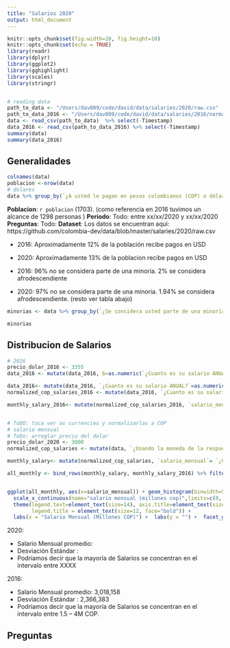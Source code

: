 ```yaml
---
title: "Salarios 2020"
output: html_document
---
```


```r
knitr::opts_chunk$set(fig.width=20, fig.height=10) 
knitr::opts_chunk$set(echo = TRUE)
library(readr)
library(dplyr)
library(ggplot2)
library(gghighlight)
library(scales)
library(stringr)


# reading data
path_to_data <- "/Users/dav009/code/david/data/salaries/2020/raw.csv"
path_to_data_2016 <- "/Users/dav009/code/david/data/salaries/2016/normalized.csv"
data <- read_csv(path_to_data)  %>% select(-Timestamp)
data_2016 <- read_csv(path_to_data_2016) %>% select(-Timestamp)
summary(data)
summary(data_2016)
```

## Generalidades

```r
colnames(data)
poblacion <-nrow(data)
# dolares
data %>% group_by(`¿A usted le pagan en pesos colombianos (COP) o dólares (USD)?`) %>% summarise(n = n()) %>% mutate(freq = n / sum(n))


```

**Poblacion**: `r poblacion` (1703). (como referencia en 2016 tuvimos un alcance de 1298 personas )
**Periodo**: Todo: entre xx/xx/2020 y xx/xx/2020
**Preguntas**: Todo: <enlace a la lista de preugntas>
**Dataset**: Los datos se encuentran aqui: https://github.com/colombia-dev/data/blob/master/salaries/2020/raw.csv

- 2016: Aproximadamente 12% de la población recibe pagos en USD
- 2020: Aproximadamente 13% de la poblacion recibe pagos en USD

- 2016: 96% no se considera parte de una minoría. 2% se considera afrodescendiente
- 2020: 97% no se considera parte de una minoria. 1.94% se considera afrodescendiente. (resto ver tabla abajo)

```r

minorias <- data %>% group_by(`¿Se considera usted parte de una minoría racial o étnica?`)  %>% summarise(n = n()) %>% mutate(freq = (n / sum(n))* 100) %>% arrange(freq)

minorias
```

## Distribucion de Salarios

```r
# 2016
precio_dolar_2016 <- 3355
data_2016 <- mutate(data_2016, b=as.numeric(`¿Cuanto es su salario ANUAL?`))

data_2016<- mutate(data_2016, `¿Cuanto es su salario ANUAL?`=as.numeric(`¿Cuanto es su salario ANUAL?`))
normalized_cop_salaries_2016 <- mutate(data_2016, `¿Cuanto es su salario ANUAL?`= ifelse(`¿A usted le pagan en pesos colombianos (COP) o dólares (USD)?`=="dolares", `¿Cuanto es su salario ANUAL?`*precio_dolar_2016,  `¿Cuanto es su salario ANUAL?`))

monthly_salary_2016<- mutate(normalized_cop_salaries_2016, `salario_mensual`= `¿Cuanto es su salario ANUAL?`/12.0)  %>% mutate(anio=2016)


# ToDO: toca ver as currencies y normalizarlas a COP
# salario mensual
# ToDo: arreglar precio del dolar
precio_dolar_2020 <- 3000
normalized_cop_salaries <- mutate(data, `¿Usando la moneda de la respuesta anterior, cuánto es su remuneración ANUAL base?  eg 36,000,000 si es pesos o 3,600 si es dólares`= ifelse(`¿A usted le pagan en pesos colombianos (COP) o dólares (USD)?`=="dolares", as.numeric(`"¿Usando la moneda de la respuesta anterior, cuánto es su remuneración ANUAL base?  eg 36,000,000 si es pesos o 3,600 si es dólares"`)*precio_dolar_2020,  as.numeric(`¿Usando la moneda de la respuesta anterior, cuánto es su remuneración ANUAL base?  eg 36,000,000 si es pesos o 3,600 si es dólares`)))

monthly_salary<- mutate(normalized_cop_salaries, `salario_mensual`= `¿Usando la moneda de la respuesta anterior, cuánto es su remuneración ANUAL base?  eg 36,000,000 si es pesos o 3,600 si es dólares`/12.0)  %>% mutate(anio=2020)

all_monthly <- bind_rows(monthly_salary, monthly_salary_2016) %>% filter(salario_mensual < 18000000)


ggplot(all_monthly, aes(x=salario_mensual)) + geom_histogram(binwidth=500000) +   geom_density(alpha=.2, fill="#FF6666")+
  scale_x_continuous(name="salario mensual (millones cop)",limits=c(0, 18000000), labels = function(x) x/1000000.0, breaks=pretty_breaks(n=45)) +  geom_vline(data=filter(all_monthly, anio=="2016"), aes(xintercept=mean(salario_mensual, na.rm=T)),color="red", linetype="dashed", size=1) + geom_vline(data=filter(all_monthly, anio=="2020"), aes(xintercept=mean(salario_mensual, na.rm=T)),color="red", linetype="dashed", size=1) +
  theme(legend.text=element_text(size=14), axis.title=element_text(size=16), axis.text.x = element_text(size=10),
        legend.title = element_text(size=12, face="bold")) +  
  labs(x = "Salario Mensual (Millones COP)") +  labs(y = "") +  facet_grid(anio ~ .)

```


2020:

- Salario Mensual promedio: 
- Desviación Estándar : 
- Podríamos decir que la mayoría de Salarios se concentran en el intervalo entre XXXX


2016:

- Salario Mensual promedio: 3,018,158
- Desviación Estándar : 2,366,383
- Podríamos decir que la mayoría de Salarios se concentran en el intervalo entre 1.5 – 4M COP.

## Preguntas


